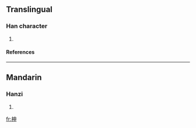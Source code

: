 ==Translingual==
===Han character===
{{Han char|rn=75|rad=木|as=05|sn=9|four=4590<sub>6</sub>|canj=木中田中 (DLWL)}}
# {{defn|Han|sort=木05}}
====References====
{{Han ref|kx=0519.130|dkj=14630|dj=0907.090|hdz=21182.010|uh=67DB|ud=26587|bh=CF5D|bd=53085}}

----
==Mandarin==
===Hanzi===
{{cmn-hanzi|pin=[[gùi]] (gui4), [[shēn]] (shen1)|wg=kuei<sup>4</sup>, shen<sup>1</sup>}}
# {{defn|Mandarin}}

[[fr:柛]]